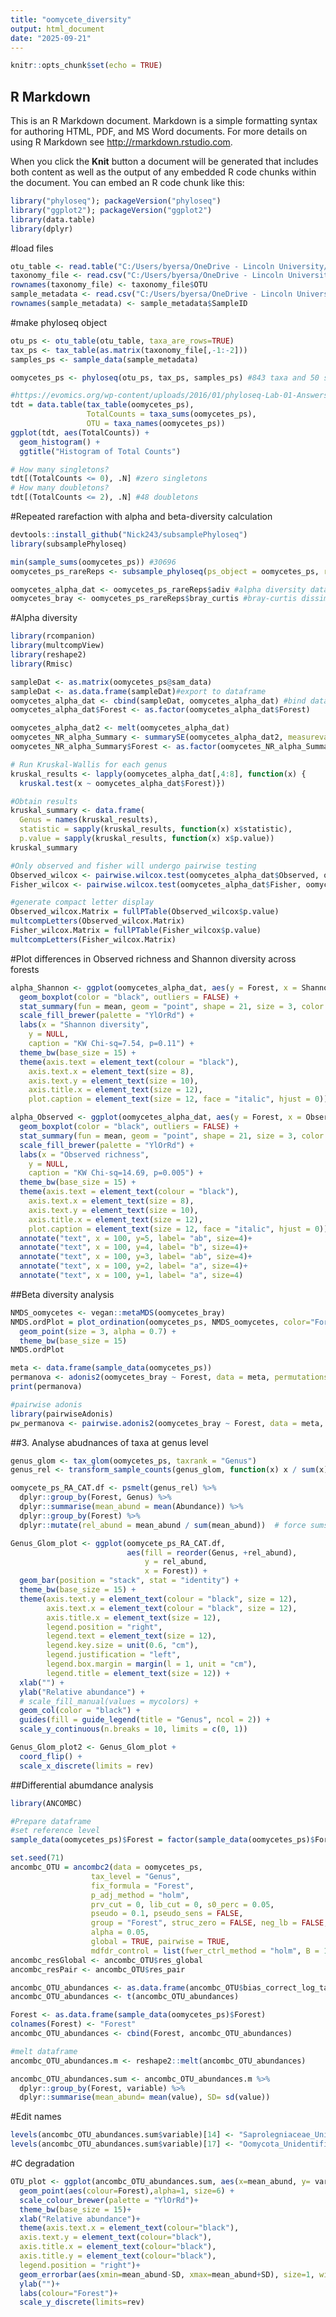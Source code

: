 ---
title: "oomycete_diversity"
output: html_document
date: "2025-09-21"
---

```{r setup, include=FALSE}
knitr::opts_chunk$set(echo = TRUE)
```

## R Markdown

This is an R Markdown document. Markdown is a simple formatting syntax for authoring HTML, PDF, and MS Word documents. For more details on using R Markdown see <http://rmarkdown.rstudio.com>.

When you click the **Knit** button a document will be generated that includes both content as well as the output of any embedded R code chunks within the document. You can embed an R code chunk like this:

```{r load libraries}
library("phyloseq"); packageVersion("phyloseq")
library("ggplot2"); packageVersion("ggplot2")
library(data.table)
library(dplyr)
```
#load files
```{r}
otu_table <- read.table("C:/Users/byersa/OneDrive - Lincoln University/Documents/Rutherford/Oomycete sequencing/DADA2_outputs/otu_table_97_oomycetes.tsv", header=TRUE, row.names=1, sep="\t", check.names=FALSE)
taxonomy_file <- read.csv("C:/Users/byersa/OneDrive - Lincoln University/Documents/Rutherford/Oomycete sequencing/DADA2_outputs/iqTree_placement_results.csv")
rownames(taxonomy_file) <- taxonomy_file$OTU
sample_metadata <- read.csv("C:/Users/byersa/OneDrive - Lincoln University/Documents/Rutherford/Oomycete sequencing/DADA2_outputs/sample_metadata.csv")
rownames(sample_metadata) <- sample_metadata$SampleID
```
#make phyloseq object
```{r}
otu_ps <- otu_table(otu_table, taxa_are_rows=TRUE)
tax_ps <- tax_table(as.matrix(taxonomy_file[,-1:-2]))
samples_ps <- sample_data(sample_metadata)

oomycetes_ps <- phyloseq(otu_ps, tax_ps, samples_ps) #843 taxa and 50 samples
```
```{r}
#https://evomics.org/wp-content/uploads/2016/01/phyloseq-Lab-01-Answers.html#initial-exploration-of-data
tdt = data.table(tax_table(oomycetes_ps),
                 TotalCounts = taxa_sums(oomycetes_ps),
                 OTU = taxa_names(oomycetes_ps))
ggplot(tdt, aes(TotalCounts)) + 
  geom_histogram() + 
  ggtitle("Histogram of Total Counts")

# How many singletons?
tdt[(TotalCounts <= 0), .N] #zero singletons
# How many doubletons?
tdt[(TotalCounts <= 2), .N] #48 doubletons
```
#Repeated rarefaction with alpha and beta-diversity calculation
```{r}
devtools::install_github("Nick243/subsamplePhyloseq")
library(subsamplePhyloseq)
```
```{r Repeatedly subsample phyloseq object 100 times}
min(sample_sums(oomycetes_ps)) #30696
oomycetes_ps_rareReps <- subsample_phyloseq(ps_object = oomycetes_ps, repeats = 100, depth = 30696, n_cores = 1)
```
```{r export dataframes}
oomycetes_alpha_dat <- oomycetes_ps_rareReps$adiv #alpha diversity dataframe
oomycetes_bray <- oomycetes_ps_rareReps$bray_curtis #bray-curtis dissimilarities
```

#Alpha diversity
```{r}
library(rcompanion)
library(multcompView)
library(reshape2)
library(Rmisc)
```
```{r edit alpha diversity dataframe}
sampleDat <- as.matrix(oomycetes_ps@sam_data)
sampleDat <- as.data.frame(sampleDat)#export to dataframe
oomycetes_alpha_dat <- cbind(sampleDat, oomycetes_alpha_dat) #bind dataframes
oomycetes_alpha_dat$Forest <- as.factor(oomycetes_alpha_dat$Forest)
```
```{r melt and summarise alpha diversity DF}
oomycetes_alpha_dat2 <- melt(oomycetes_alpha_dat)
oomycetes_NR_alpha_Summary <- summarySE(oomycetes_alpha_dat2, measurevar = "value", groupvars=c("Forest", "variable"))
oomycetes_NR_alpha_Summary$Forest <- as.factor(oomycetes_NR_alpha_Summary$Forest)
```
```{r}
# Run Kruskal-Wallis for each genus
kruskal_results <- lapply(oomycetes_alpha_dat[,4:8], function(x) {
  kruskal.test(x ~ oomycetes_alpha_dat$Forest)})

#Obtain results
kruskal_summary <- data.frame(
  Genus = names(kruskal_results),
  statistic = sapply(kruskal_results, function(x) x$statistic),
  p.value = sapply(kruskal_results, function(x) x$p.value))
kruskal_summary
```

```{r pairwise testing}
#Only observed and fisher will undergo pairwise testing
Observed_wilcox <- pairwise.wilcox.test(oomycetes_alpha_dat$Observed, oomycetes_alpha_dat$Forest, p.adjust.method = "holm")
Fisher_wilcox <- pairwise.wilcox.test(oomycetes_alpha_dat$Fisher, oomycetes_alpha_dat$Forest, p.adjust.method = "holm")

#generate compact letter display
Observed_wilcox.Matrix = fullPTable(Observed_wilcox$p.value) 
multcompLetters(Observed_wilcox.Matrix)
Fisher_wilcox.Matrix = fullPTable(Fisher_wilcox$p.value) 
multcompLetters(Fisher_wilcox.Matrix)
```
#Plot differences in Observed richness and Shannon diversity across forests
```{r}
alpha_Shannon <- ggplot(oomycetes_alpha_dat, aes(y = Forest, x = Shannon, fill = Forest)) +
  geom_boxplot(color = "black", outliers = FALSE) +
  stat_summary(fun = mean, geom = "point", shape = 21, size = 3, color = "black", fill = "black") +
  scale_fill_brewer(palette = "YlOrRd") +
  labs(x = "Shannon diversity",
    y = NULL,
    caption = "KW Chi-sq=7.54, p=0.11") +
  theme_bw(base_size = 15) +
  theme(axis.text = element_text(colour = "black"),
    axis.text.x = element_text(size = 8),
    axis.text.y = element_text(size = 10),
    axis.title.x = element_text(size = 12),
    plot.caption = element_text(size = 12, face = "italic", hjust = 0))
```
```{r}
alpha_Observed <- ggplot(oomycetes_alpha_dat, aes(y = Forest, x = Observed, fill = Forest)) +
  geom_boxplot(color = "black", outliers = FALSE) +
  stat_summary(fun = mean, geom = "point", shape = 21, size = 3, color = "black", fill = "black") +
  scale_fill_brewer(palette = "YlOrRd") +
  labs(x = "Observed richness",
    y = NULL,
    caption = "KW Chi-sq=14.69, p=0.005") +
  theme_bw(base_size = 15) +
  theme(axis.text = element_text(colour = "black"),
    axis.text.x = element_text(size = 8),
    axis.text.y = element_text(size = 10),
    axis.title.x = element_text(size = 12),
    plot.caption = element_text(size = 12, face = "italic", hjust = 0))+
  annotate("text", x = 100, y=5, label= "ab", size=4)+ 
  annotate("text", x = 100, y=4, label= "b", size=4)+
  annotate("text", x = 100, y=3, label= "ab", size=4)+
  annotate("text", x = 100, y=2, label= "a", size=4)+
  annotate("text", x = 100, y=1, label= "a", size=4)
```
##Beta diversity analysis
```{r}
NMDS_oomycetes <- vegan::metaMDS(oomycetes_bray)
NMDS.ordPlot = plot_ordination(oomycetes_ps, NMDS_oomycetes, color="Forest")+
  geom_point(size = 3, alpha = 0.7) +
  theme_bw(base_size = 15)
NMDS.ordPlot
```
```{r PERMANOVA test}
meta <- data.frame(sample_data(oomycetes_ps))
permanova <- adonis2(oomycetes_bray ~ Forest, data = meta, permutations = 999)
print(permanova)

#pairwise adonis
library(pairwiseAdonis)
pw_permanova <- pairwise.adonis2(oomycetes_bray ~ Forest, data = meta, nperm = 999)
```






##3. Analyse abudnances of taxa at genus level
```{r convert to relative abundance}
genus_glom <- tax_glom(oomycetes_ps, taxrank = "Genus")
genus_rel <- transform_sample_counts(genus_glom, function(x) x / sum(x))
```
```{r}
oomycete_ps_RA_CAT.df <- psmelt(genus_rel) %>%
  dplyr::group_by(Forest, Genus) %>%
  dplyr::summarise(mean_abund = mean(Abundance)) %>%
  dplyr::group_by(Forest) %>%
  dplyr::mutate(rel_abund = mean_abund / sum(mean_abund))  # force sums to 1
```
```{r}
Genus_Glom_plot <- ggplot(oomycete_ps_RA_CAT.df, 
                          aes(fill = reorder(Genus, +rel_abund), 
                              y = rel_abund, 
                              x = Forest)) + 
  geom_bar(position = "stack", stat = "identity") +
  theme_bw(base_size = 15) + 
  theme(axis.text.y = element_text(colour = "black", size = 12),
        axis.text.x = element_text(colour = "black", size = 12),
        axis.title.x = element_text(size = 12),
        legend.position = "right",
        legend.text = element_text(size = 12),
        legend.key.size = unit(0.6, "cm"),
        legend.justification = "left",
        legend.box.margin = margin(l = 1, unit = "cm"),
        legend.title = element_text(size = 12)) +
  xlab("") +
  ylab("Relative abundance") +
  # scale_fill_manual(values = mycolors) +
  geom_col(color = "black") + 
  guides(fill = guide_legend(title = "Genus", ncol = 2)) +   
  scale_y_continuous(n.breaks = 10, limits = c(0, 1))

Genus_Glom_plot2 <- Genus_Glom_plot + 
  coord_flip() + 
  scale_x_discrete(limits = rev)
```


##Differential abumdance analysis
```{r}
library(ANCOMBC)

#Prepare dataframe
#set reference level
sample_data(oomycetes_ps)$Forest = factor(sample_data(oomycetes_ps)$Forest, levels = c("Hirakimata", "Glenfern", "Windy_Hill", "Gadgil", "Kaiaraara"))
```
```{r ancombc on gene category, warning=FALSE}
set.seed(71)
ancombc_OTU = ancombc2(data = oomycetes_ps,
                  tax_level = "Genus",
                  fix_formula = "Forest", 
                  p_adj_method = "holm", 
                  prv_cut = 0, lib_cut = 0, s0_perc = 0.05,
                  pseudo = 0.1, pseudo_sens = FALSE,
                  group = "Forest", struc_zero = FALSE, neg_lb = FALSE,
                  alpha = 0.05, 
                  global = TRUE, pairwise = TRUE,
                  mdfdr_control = list(fwer_ctrl_method = "holm", B = 100))
ancombc_resGlobal <- ancombc_OTU$res_global
ancombc_resPair <- ancombc_OTU$res_pair
```
```{r}
ancombc_OTU_abundances <- as.data.frame(ancombc_OTU$bias_correct_log_table)
ancombc_OTU_abundances <- t(ancombc_OTU_abundances)

Forest <- as.data.frame(sample_data(oomycetes_ps)$Forest)
colnames(Forest) <- "Forest"
ancombc_OTU_abundances <- cbind(Forest, ancombc_OTU_abundances)

#melt dataframe
ancombc_OTU_abundances.m <- reshape2::melt(ancombc_OTU_abundances)
```
```{r split by category}
ancombc_OTU_abundances.sum <- ancombc_OTU_abundances.m %>%
  dplyr::group_by(Forest, variable) %>%
  dplyr::summarise(mean_abund= mean(value), SD= sd(value))
```
#Edit names
```{r}
levels(ancombc_OTU_abundances.sum$variable)[14] <- "Saprolegniaceae_Unidentified"
levels(ancombc_OTU_abundances.sum$variable)[17] <- "Oomycota_Unidentified"
```

#C degradation
```{r}
OTU_plot <- ggplot(ancombc_OTU_abundances.sum, aes(x=mean_abund, y= variable, color=Forest)) +
  geom_point(aes(colour=Forest),alpha=1, size=6) +
  scale_colour_brewer(palette = "YlOrRd")+
  theme_bw(base_size = 15)+
  xlab("Relative abundance")+
  theme(axis.text.x = element_text(colour="black"),
  axis.text.y = element_text(colour="black"),
  axis.title.x = element_text(colour="black"),
  axis.title.y = element_text(colour="black"),
  legend.position = "right")+
  geom_errorbar(aes(xmin=mean_abund-SD, xmax=mean_abund+SD), size=1, width=.2)+
  ylab("")+
  labs(colour="Forest")+
  scale_y_discrete(limits=rev)
```


